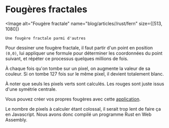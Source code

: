 
# Fougères fractales

<Image
    alt="Fougère fractale"
    name="blog/articles//rust/fern"
    size={[513, 1080]}
>
    Une fougère fractale parmi d'autres
</Image>

Pour dessiner une fougère fractale, il faut partir d'un point en position `(0,0)`,
lui appliquer une formule pour déterminer les coordonnées du point suivant, et
répéter ce processus quelques millions de fois.

À chaque fois qu'on tombe sur un pixel, on augmente la valeur de sa couleur.
Si on tombe 127 fois sur le même pixel, il devient totalement blanc.

À noter que seuls les pixels verts sont calculés. Les rouges sont juste issus d'une
symétrie centrale.

Vous pouvez créer vos propres fougères avec cette [application](https://tolokoban.github.io/fern).

Le nombre de pixels à calculer étant colossal, il serait trop lent de faire ça en Javascript.
Nous avons donc compilé un programme Rust en Web Assembly.
